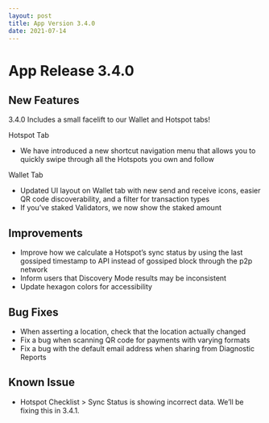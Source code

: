 ```yaml
---
layout: post
title: App Version 3.4.0
date: 2021-07-14
---
```


# App Release 3.4.0

## New Features

3.4.0 Includes a small facelift to our Wallet and Hotspot tabs!

Hotspot Tab

- We have introduced a new shortcut navigation menu that allows you to quickly swipe through all the
  Hotspots you own and follow

Wallet Tab

- Updated UI layout on Wallet tab with new send and receive icons, easier QR code discoverability,
  and a filter for transaction types
- If you’ve staked Validators, we now show the staked amount

## Improvements

- Improve how we calculate a Hotspot’s sync status by using the last gossiped timestamp to API
  instead of gossiped block through the p2p network
- Inform users that Discovery Mode results may be inconsistent
- Update hexagon colors for accessibility

## Bug Fixes

- When asserting a location, check that the location actually changed
- Fix a bug when scanning QR code for payments with varying formats
- Fix a bug with the default email address when sharing from Diagnostic Reports

## Known Issue

- Hotspot Checklist > Sync Status is showing incorrect data. We’ll be fixing this in 3.4.1.

